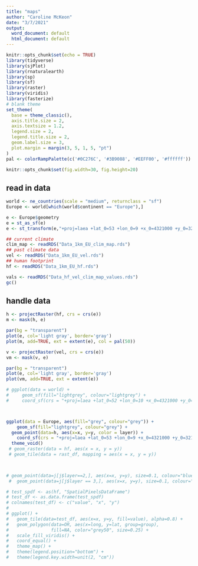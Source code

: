 ```yaml
---
title: "maps"
author: "Caroline McKeon"
date: "3/7/2021"
output:
  word_document: default
  html_document: default
---
```


```r
knitr::opts_chunk$set(echo = TRUE)
library(tidyverse)
library(sjPlot)
library(rnaturalearth)
library(sp)
library(sf)
library(raster)
library(viridis)
library(fasterize)
# blank theme
set_theme(
  base = theme_classic(),
  axis.title.size = 2,
  axis.textsize = 1.2,
  legend.size = 2,
  legend.title.size = 2,
  geom.label.size = 3,
  plot.margin = margin(3, 5, 1, 5, "pt")
)
pal <- colorRampPalette(c('#0C276C', '#3B9088', '#EEFF00', '#ffffff'))

knitr::opts_chunk$set(fig.width=30, fig.height=20) 
```

## read in data
```r
world <- ne_countries(scale = "medium", returnclass = "sf")
Europe <- world[which(world$continent == "Europe"),]

e <- Europe$geometry
e = st_as_sf(e)
e <- st_transform(e,"+proj=laea +lat_0=53 +lon_0=9 +x_0=4321000 +y_0=3210000 +ellps=GRS80 +towgs84=0,0,0,0,0,0,0 +units=m +no_defs ")

## current climate
clim_map <- readRDS("Data_1km_EU_clim_map.rds")
## past climate data
vel <- readRDS("Data_1km_EU_vel.rds")
## human footprint
hf <- readRDS("Data_1km_EU_hf.rds")

vals <- readRDS("Data_hf_vel_clim_map_values.rds")
gc()

```

## handle data
```r
h <- projectRaster(hf, crs = crs(e))
m <- mask(h, e)
```


```r
par(bg = "transparent")
plot(e, col='light gray', border='gray')
plot(m, add=TRUE, ext = extent(e), col = pal(50))
```

```r
v <- projectRaster(vel, crs = crs(e))
vm <- mask(v, e)
```


```r
par(bg = "transparent")
plot(e, col='light gray', border='gray')
plot(vm, add=TRUE, ext = extent(e))
```


```r
# ggplot(data = world) +
#     geom_sf(fill="lightgrey", colour="lightgrey") +
#     coord_sf(crs = "+proj=laea +lat_0=52 +lon_0=10 +x_0=4321000 +y_0=3210000 +ellps=GRS80  +units=m +no_defs")



ggplot(data = Europe, aes(fill="grey", colour="grey")) +
    geom_sf(fill="lightgrey", colour="grey") +
  geom_point(data=h, aes(x=x, y=y, color = layer)) + 
    coord_sf(crs = "+proj=laea +lat_0=53 +lon_0=9 +x_0=4321000 +y_0=3210000 +ellps=GRS80 +towgs84=0,0,0,0,0,0,0 +units=m +no_defs") +
  theme_void() 
 # geom_raster(data = hf, aes(x = x, y = y)) 
 # geom_tile(data = rast_df, mapping = aes(x = x, y = y)) 

   

# geom_point(data=j[j$layer==2,], aes(x=x, y=y), size=0.1, colour="blue")+
 #  geom_point(data=j[j$layer == 3,], aes(x=x, y=y), size=0.1, colour="yellow")

```



```r
# test_spdf <- as(hf, "SpatialPixelsDataFrame")
# test_df <- as.data.frame(test_spdf)
# colnames(test_df) <- c("value", "x", "y")
# 
# ggplot() +  
#   geom_tile(data=test_df, aes(x=x, y=y, fill=value), alpha=0.8) + 
#   geom_polygon(data=OR, aes(x=long, y=lat, group=group), 
#                fill=NA, color="grey50", size=0.25) +
#   scale_fill_viridis() +
#   coord_equal() +
#   theme_map() +
#   theme(legend.position="bottom") +
#   theme(legend.key.width=unit(2, "cm"))
```










